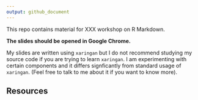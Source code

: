 ```yaml
---
output: github_document
---
```


<!-- README.md is generated from README.Rmd. Please edit that file -->


This repo contains material for XXX workshop on R Markdown.

**The slides should be opened in Google Chrome.**



My slides are written using `xaringan` but I do not recommend studying my source code if you are trying to learn `xaringan`. I am experimenting with certain components and it differs signficantly from standard usage of `xaringan`. (Feel free to talk to me about it if you want to know more).

## Resources

